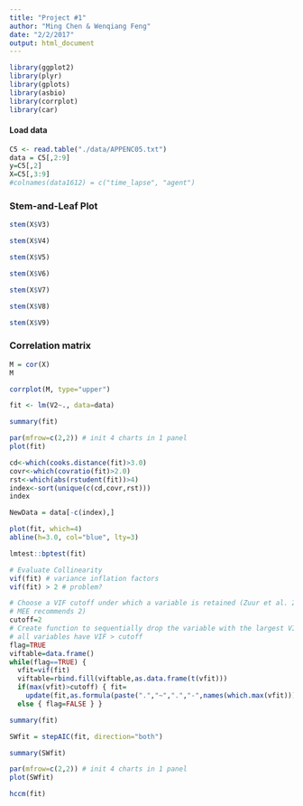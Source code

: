 ```yaml
---
title: "Project #1"
author: "Ming Chen & Wenqiang Feng"
date: "2/2/2017"
output: html_document
---
```


```r
library(ggplot2)
library(plyr)
library(gplots)
library(asbio)
library(corrplot)
library(car)
```
#### Load data
```r
C5 <- read.table("./data/APPENC05.txt")
data = C5[,2:9]
y=C5[,2]
X=C5[,3:9]
#colnames(data1612) = c("time_lapse", "agent")
```

### Stem-and-Leaf Plot
```r
stem(X$V3)
```
```r
stem(X$V4)
```
```r
stem(X$V5)
```
```r
stem(X$V6)
```
```r
stem(X$V7)
``` 
```r
stem(X$V8)
``` 
```r
stem(X$V9)
``` 

###  Correlation matrix
```r
M = cor(X)
M
```
```r
corrplot(M, type="upper")
```




```r
fit <- lm(V2~., data=data)
```
```r
summary(fit)
```
```r
par(mfrow=c(2,2)) # init 4 charts in 1 panel
plot(fit)
```

```r
cd<-which(cooks.distance(fit)>3.0)
covr<-which(covratio(fit)>2.0)
rst<-which(abs(rstudent(fit))>4)
index<-sort(unique(c(cd,covr,rst)))
index
```
```r
NewData = data[-c(index),]
```
```r
plot(fit, which=4)
abline(h=3.0, col="blue", lty=3)
```

```r
lmtest::bptest(fit)
```
```r
# Evaluate Collinearity
vif(fit) # variance inflation factors 
vif(fit) > 2 # problem?
```

```r
# Choose a VIF cutoff under which a variable is retained (Zuur et al. 2010 
# MEE recommends 2)
cutoff=2
# Create function to sequentially drop the variable with the largest VIF until 
# all variables have VIF > cutoff
flag=TRUE
viftable=data.frame()
while(flag==TRUE) {
  vfit=vif(fit)
  viftable=rbind.fill(viftable,as.data.frame(t(vfit)))
  if(max(vfit)>cutoff) { fit=
	update(fit,as.formula(paste(".","~",".","-",names(which.max(vfit))))) }
  else { flag=FALSE } }
```

```r
summary(fit)
```



```r
SWfit = stepAIC(fit, direction="both")
```
```r
summary(SWfit)
```

```r
par(mfrow=c(2,2)) # init 4 charts in 1 panel
plot(SWfit)
```

```r
hccm(fit)
```


